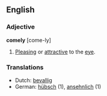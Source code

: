 ==English==
===Adjective===
'''comely''' [come-ly]

#[[Pleasing]] or [[attractive]] to the [[eye]].

===Translations===
*Dutch: [[bevallig]]
*German: [[hübsch]] (1), [[ansehnlich]] (1)